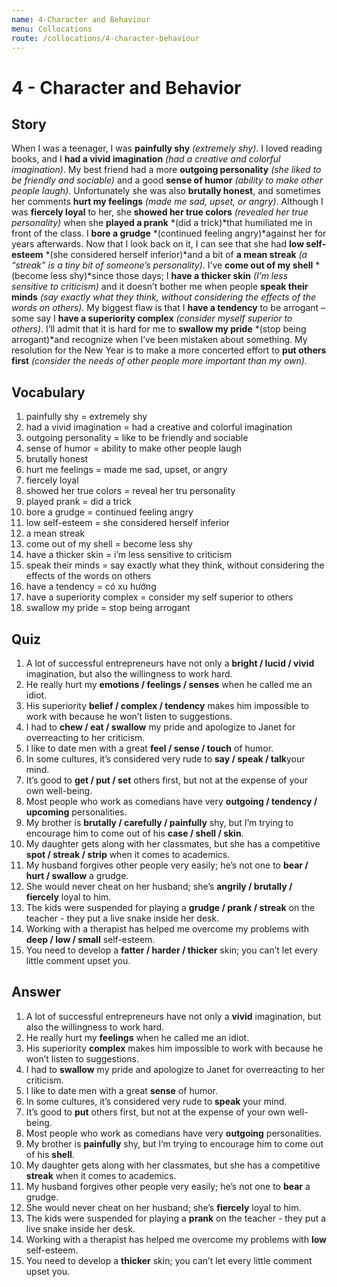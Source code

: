 ```yaml
---
name: 4-Character and Behaviour
menu: Collocations
route: /collocations/4-character-behaviour
---
```


# 4 - Character and Behavior

## Story 
When I was a teenager, I was **painfully shy** *(extremely shy)*. I loved reading books, and I **had a vivid imagination** *(had a creative and colorful imagination)*. My best friend had a more **outgoing personality** *(she liked to be friendly and sociable)* and a good **sense of humor** *(ability to make other people laugh)*. Unfortunately she was also **brutally honest**, and sometimes her comments **hurt my feelings** *(made me sad, upset, or angry)*. 
Although I was **fiercely loyal** to her, she **showed her true colors** *(revealed her true personality)* when she **played a prank** *(did a trick)*that humiliated me in front of the class. I **bore a grudge** *(continued feeling angry)*against her for years afterwards. Now that I look back on it, I can see that she had **low self-esteem** *(she considered herself inferior)*and a bit of **a mean streak** *(a “streak” is a tiny bit of someone’s personality)*. 
I’ve **come out of my shell** *(become less shy)*since those days; I **have a thicker skin** *(I’m less sensitive to criticism)* and it doesn’t bother me when people **speak their minds** *(say exactly what they think, without considering the effects of the words on others)*. 
My biggest flaw is that I **have a tendency** to be arrogant – some say I **have a superiority complex** *(consider myself superior to others)*. I’ll admit that it is hard for me to **swallow my pride** *(stop being arrogant)*and recognize when I’ve been mistaken about something. My resolution for the New Year is to make a more concerted effort to **put others first** *(consider the needs of other people more important than my own).*

## Vocabulary
1. painfully shy = extremely shy
2. had a vivid imagination = had a creative and colorful imagination
3. outgoing personality = like to be friendly and sociable
4. sense of humor = ability to make other people laugh
5. brutally honest 
6. hurt me feelings = made me sad, upset, or angry
7. fiercely loyal
8. showed her true colors = reveal her tru personality
9. played prank = did a trick
10. bore a grudge = continued feeling angry
11. low self-esteem = she considered herself inferior
12. a mean streak 
13. come out of my shell = become less shy
14. have a thicker skin = i’m less sensitive to  criticism
15. speak their minds = say exactly what they think, without considering the effects of the words on others
16. have a tendency = có xu hướng
17. have a superiority complex = consider my self superior to others
18. swallow my pride = stop being arrogant

## Quiz
1. A lot of successful entrepreneurs have not only a **bright / lucid / vivid** imagination, but also the willingness to work hard. 
2. He really hurt my **emotions / feelings / senses** when he called me an idiot. 
3. His superiority **belief / complex / tendency** makes him impossible to work with because he won’t listen to suggestions. 
4. I had to **chew / eat / swallow** my pride and apologize to Janet for overreacting to her criticism. 
5. I like to date men with a great **feel / sense / touch** of humor. 
6. In some cultures, it’s considered very rude to **say / speak / talk**your mind. 
7. It’s good to **get / put / set** others first, but not at the expense of your own well-being. 
8. Most people who work as comedians have very **outgoing / tendency / upcoming** personalities. 
9. My brother is **brutally / carefully / painfully** shy, but I’m trying to encourage him to come out of his **case / shell / skin**. 
10. My daughter gets along with her classmates, but she has a competitive **spot / streak / strip** when it comes to academics. 
11. My husband forgives other people very easily; he’s not one to **bear / hurt / swallow** a grudge. 
12. She would never cheat on her husband; she’s **angrily / brutally / fiercely** loyal to him. 
13. The kids were suspended for playing a **grudge / prank / streak** on the teacher - they put a live snake inside her desk. 
14. Working with a therapist has helped me overcome my problems with **deep / low / small** self-esteem. 
15. You need to develop a **fatter / harder / thicker** skin; you can’t let every little comment upset you. 

## Answer
1. A lot of successful entrepreneurs have not only a **vivid** imagination, but also the willingness to work hard. 
2. He really hurt my **feelings** when he called me an idiot. 
3. His superiority **complex** makes him impossible to work with because he won’t listen to suggestions. 
4. I had to **swallow** my pride and apologize to Janet for overreacting to her criticism. 
5. I like to date men with a great **sense** of humor. 
6. In some cultures, it’s considered very rude to **speak** your mind. 
7. It’s good to **put** others first, but not at the expense of your own well-being. 
8. Most people who work as comedians have very **outgoing** personalities. 
9. My brother is **painfully** shy, but I’m trying to encourage him to come out of his **shell**. 
10. My daughter gets along with her classmates, but she has a competitive **streak** when it comes to academics. 
11. My husband forgives other people very easily; he’s not one to **bear** a grudge. 
12. She would never cheat on her husband; she’s **fiercely** loyal to him. 
13. The kids were suspended for playing a **prank** on the teacher - they put a live snake inside her desk. 
14. Working with a therapist has helped me overcome my problems with **low** self-esteem. 
15. You need to develop a **thicker** skin; you can’t let every little comment upset you. 
